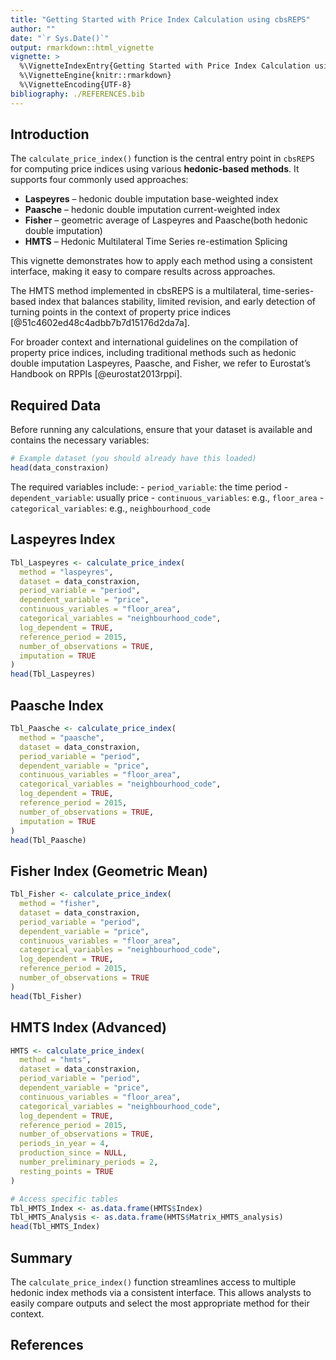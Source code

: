 ```yaml
---
title: "Getting Started with Price Index Calculation using cbsREPS"
author: ""
date: "`r Sys.Date()`"
output: rmarkdown::html_vignette
vignette: >
  %\VignetteIndexEntry{Getting Started with Price Index Calculation using cbsREPS}
  %\VignetteEngine{knitr::rmarkdown}
  %\VignetteEncoding{UTF-8}
bibliography: ./REFERENCES.bib
---
```


## Introduction

The `calculate_price_index()` function is the central entry point in `cbsREPS` for computing price indices using various **hedonic-based methods**. It supports four commonly used approaches:

- **Laspeyres** – hedonic double imputation base-weighted index  
- **Paasche** – hedonic double imputation current-weighted index  
- **Fisher** – geometric average of Laspeyres and Paasche(both hedonic double imputation) 
- **HMTS** – Hedonic Multilateral Time Series re-estimation Splicing

This vignette demonstrates how to apply each method using a consistent interface, making it easy to compare results across approaches.

The HMTS method implemented in cbsREPS is a multilateral, time-series-based index that balances stability, limited revision, and early detection of turning points in the context of property price indices [@51c4602ed48c4adbb7b7d15176d2da7a].

For broader context and international guidelines on the compilation of property price indices, including traditional methods such as hedonic double imputation Laspeyres, Paasche, and Fisher, we refer to Eurostat's Handbook on RPPIs [@eurostat2013rppi].

## Required Data

Before running any calculations, ensure that your dataset is available and contains the necessary variables:

```r
# Example dataset (you should already have this loaded)
head(data_constraxion)
```

The required variables include:
- `period_variable`: the time period
- `dependent_variable`: usually price
- `continuous_variables`: e.g., `floor_area`
- `categorical_variables`: e.g., `neighbourhood_code`

## Laspeyres Index

```r
Tbl_Laspeyres <- calculate_price_index(
  method = "laspeyres",
  dataset = data_constraxion,
  period_variable = "period",
  dependent_variable = "price",
  continuous_variables = "floor_area",
  categorical_variables = "neighbourhood_code",
  log_dependent = TRUE,
  reference_period = 2015,
  number_of_observations = TRUE,
  imputation = TRUE
)
head(Tbl_Laspeyres)
```

## Paasche Index

```r
Tbl_Paasche <- calculate_price_index(
  method = "paasche",
  dataset = data_constraxion,
  period_variable = "period",
  dependent_variable = "price",
  continuous_variables = "floor_area",
  categorical_variables = "neighbourhood_code",
  log_dependent = TRUE,
  reference_period = 2015,
  number_of_observations = TRUE,
  imputation = TRUE
)
head(Tbl_Paasche)
```

## Fisher Index (Geometric Mean)

```r
Tbl_Fisher <- calculate_price_index(
  method = "fisher",
  dataset = data_constraxion,
  period_variable = "period",
  dependent_variable = "price",
  continuous_variables = "floor_area",
  categorical_variables = "neighbourhood_code",
  log_dependent = TRUE,
  reference_period = 2015,
  number_of_observations = TRUE
)
head(Tbl_Fisher)
```

## HMTS Index (Advanced)

```r
HMTS <- calculate_price_index(
  method = "hmts",
  dataset = data_constraxion,
  period_variable = "period",
  dependent_variable = "price",
  continuous_variables = "floor_area",
  categorical_variables = "neighbourhood_code",
  log_dependent = TRUE,
  reference_period = 2015,
  number_of_observations = TRUE,
  periods_in_year = 4,
  production_since = NULL,
  number_preliminary_periods = 2,
  resting_points = TRUE
)

# Access specific tables
Tbl_HMTS_Index <- as.data.frame(HMTS$Index)
Tbl_HMTS_Analysis <- as.data.frame(HMTS$Matrix_HMTS_analysis)
head(Tbl_HMTS_Index)
```

## Summary

The `calculate_price_index()` function streamlines access to multiple hedonic index methods via a consistent interface. This allows analysts to easily compare outputs and select the most appropriate method for their context.

## References

